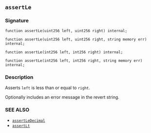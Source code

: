 ## `assertLe`

### Signature

```solidity
function assertLe(uint256 left, uint256 right) internal;
```

```solidity
function assertLe(uint256 left, uint256 right, string memory err) internal;
```

```solidity
function assertLe(int256 left, int256 right) internal;
```

```solidity
function assertLe(int256 left, int256 right, string memory err) internal;
```

### Description

Asserts `left` is less than or equal to `right`.

Optionally includes an error message in the revert string.

### SEE ALSO

- [`assertLeDecimal`](/reference/forge-std/assertLeDecimal.mdx)
- [`assertLt`](/reference/forge-std/assertLt.mdx)

